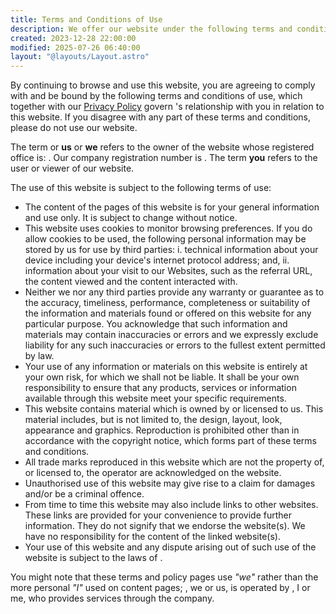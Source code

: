 ```yaml
---
title: Terms and Conditions of Use
description: We offer our website under the following terms and conditions of use
created: 2023-12-28 22:00:00
modified: 2025-07-26 06:40:00
layout: "@layouts/Layout.astro"
---
```



By continuing to browse and use this website, you are agreeing to comply with and be bound by the following terms and conditions of use, which together with our <a class="link" href="/privacy">Privacy Policy</a> govern <BusinessLegalName/>'s relationship with you in relation to this website. If you disagree with any part of these terms and conditions, please do not use our website.

The term <BusinessLegalName/> or **us** or **we** refers to the owner of the website whose registered office is: <BusinessOffice/>. Our company registration number is <BusinessRegistration/>. The term **you** refers to the user or viewer of our website.

The use of this website is subject to the following terms of use:

- The content of the pages of this website is for your general information and use only. It is subject to change without notice.
- This website uses cookies to monitor browsing preferences. If you do allow cookies to be used, the following personal information may be stored by us for use by third parties: i. technical information about your device including your device's internet protocol address; and, ii. information about your visit to our Websites, such as the referral URL, the content viewed and the content interacted with.
- Neither we nor any third parties provide any warranty or guarantee as to the accuracy, timeliness, performance, completeness or suitability of the information and materials found or offered on this website for any particular purpose. You acknowledge that such information and materials may contain inaccuracies or errors and we expressly exclude liability for any such inaccuracies or errors to the fullest extent permitted by law.
- Your use of any information or materials on this website is entirely at your own risk, for which we shall not be liable. It shall be your own responsibility to ensure that any products, services or information available through this website meet your specific requirements.
- This website contains material which is owned by or licensed to us. This material includes, but is not limited to, the design, layout, look, appearance and graphics. Reproduction is prohibited other than in accordance with the copyright notice, which forms part of these terms and conditions.
- All trade marks reproduced in this website which are not the property of, or licensed to, the operator are acknowledged on the website.
- Unauthorised use of this website may give rise to a claim for damages and/or be a criminal offence.
- From time to time this website may also include links to other websites. These links are provided for your convenience to provide further information. They do not signify that we endorse the website(s). We have no responsibility for the content of the linked website(s).
- Your use of this website and any dispute arising out of such use of the website is subject to the laws of <BusinessJurisdiction/>.

You might note that these terms and policy pages use _"we"_ rather than the more personal _"I"_ used on content pages; <BusinessLegalName/>, we or us, is operated by <PrincipalFullName/>, I or me, who provides services through the company.

